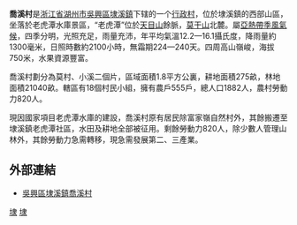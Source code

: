 '''喬溪村'''是[[浙江省|浙江省]][[湖州市|湖州市]][[吳興區|吳興區]][[埭溪鎮|埭溪鎮]]下辖的一个[[行政村|行政村]]，位於埭溪鎮的西部山區，坐落於老虎潭水庫景區，“老虎潭”位於[[天目山_(浙江)|天目山]]餘脈，[[莫干山|莫干山]]北麓。屬[[亞熱帶季風氣候|亞熱帶季風氣候]]，四季分明，光照充足，雨量充沛，年平均氣溫12.2—16.1攝氏度，降雨量約1300毫米，日照時數約2100小時，無霜期224—240天。四周高山嶺峻，海拔750米，水果資源豐富。
 
喬溪村劃分為莫村、小溪二個片，區域面積1.8平方公裏，耕地面積275畝，林地面積21040畝。轄區有18個村民小組，擁有農戶555戶，總人口1882人，農村勞動力820人。

現因國家項目老虎潭水庫的建設，喬溪村原有居民除富家嶺自然村外，其餘搬遷至埭溪鎮老虎潭社區，水田及耕地全部被征用。剩餘勞動力820人，除少數人管理山林外，其餘勞動力急需轉移，現急需發展第二、三產業。

== 外部連結 ==
*[http://xnc.zjnm.cn/zdxx/index.jsp?zdid=9658 吳興區埭溪鎮喬溪村]{{dead link|date=2017年12月 |bot=InternetArchiveBot |fix-attempted=yes }}

[[Category:吳興區|埭]]
[[Category:湖州市行政村|埭]]